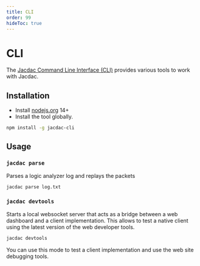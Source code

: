 ```yaml
---
title: CLI
order: 99
hideToc: true
---
```


# CLI

The [Jacdac Command Line Interface (CLI)](https://github.com/microsoft/jacdac-cli)
provides various tools to work with Jacdac.

## Installation

-   Install [nodejs.org](https://nodejs.org/) 14+
-   Install the tool globally.

```bash copy
npm install -g jacdac-cli
```

## Usage

### `jacdac parse`

Parses a logic analyzer log and replays the packets

```bash
jacdac parse log.txt
```

### `jacdac devtools`

Starts a local websocket server that acts as a bridge between a web dashboard and a client implementation. This allows to test a native client using the latest version of the web developer tools.

```bash copy
jacdac devtools
```

You can use this mode to test a client implementation and use the web site debugging tools.
